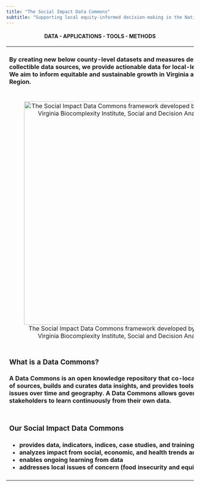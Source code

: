 ```yaml
---
title: "The Social Impact Data Commons"
subtitle: "Supporting local equity-informed decision-making in the National Capital Region"
---
```


<style type="text/css">
  h1.title {
    text-align: center;
    margin-bottom: -3px;
  }
</style>

<center>
#### **DATA - APPLICATIONS - TOOLS - METHODS**
</center>

<table>
  <tr>
    <td>
    <h4>By creating new below county-level datasets and measures derived from publicly collectible data sources, we provide actionable data for local-level decision-making. We aim to inform equitable and sustainable growth in Virginia and the National Capital Region.</h4>
    </td>
  </tr>
  <tr>
    <td style="text-align: center;">
    ![The Social Impact Data Commons framework developed by the University of Virginia Biocomplexity Institute, Social and Decision Analytics Division](img/index-sdc-3.png){width="600px"}
    </td>
  </tr>
  <tr>
    <td>
    <h3>What is a Data Commons?</h3>
    <h4>A Data Commons is an open knowledge repository that **co-locates** data from a variety of sources, builds and **curates data insights**, and provides tools designed to track issues over time and geography. A Data Commons allows governments and key stakeholders to learn continuously from their own data.</h4>
    </td>
  </tr>
  <tr>
    <td>
    <h3>Our Social Impact Data Commons</h3>
<h4>
-   provides data, indicators, indices, case studies, and training
-   analyzes impact from social, economic, and health trends and major events
-   enables ongoing learning from data
-   addresses local issues of concern (food insecurity and equity, for example)
</h4>
    </td>
  </tr>
</table>










